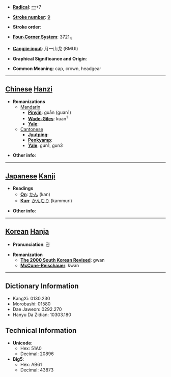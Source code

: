* '''[[Wiktionary:Chinese radical index| Radical]]''': [[Wiktionary:Chinese radical index 冖|冖]]+7

* '''[[Wiktionary:Chinese total strokes index|Stroke number]]''': [[Wiktionary:Chinese total strokes index 9|9]]

* '''Stroke order''': 

* '''[[Wiktionary:Chinese four corner index|Four-Corner System]]''': 3721<sub>4</sub>

* '''[[Wiktionary:Chinese Cangjie index|Cangjie input]]''': 月一山戈 (BMUI)

* '''Graphical Significance and Origin''': 

* '''Common Meaning''': cap, crown, headgear

----

== [[Chinese]] [[Hanzi]] ==

* '''Romanizations'''
** [[Mandarin]]
*** '''[[Pinyin]]''': guān (guan1)
*** '''[[Wade-Giles]]''': kuan<sup>1</sup>
*** '''[[Yale]]''': 
**[[Cantonese]]
***'''[[Jyutping]]''':
***'''[[Penkyamp]]''': 
***'''[[Yale]]''': gun1, gun3

* '''Other info''': 

----

== [[Japanese]] [[Kanji]] ==

* '''Readings'''
** '''[[On]]''': [[かん]] (kan)
** '''[[Kun]]''': [[かんむり]] (kammuri)

* '''Other info''':  

----

== [[Korean]] [[Hanja]] ==

* '''Pronunciation''': 관

* '''Romanization'''
** '''[[The 2000 South Korean Revised Romanization|The 2000 South Korean Revised]]''': gwan
** '''[[McCune-Reischauer]]''': kwan

----

== Dictionary Information ==

* KangXi: 0130.230
* Morobashi: 01580
* Dae Jaweon: 0292.270
* Hanyu Da Zidian: 10303.180

== Technical Information ==

* '''Unicode''':
** Hex: 51A0
** Decimal: 20896
* '''Big5''':
** Hex: AB61
** Decimal: 43873